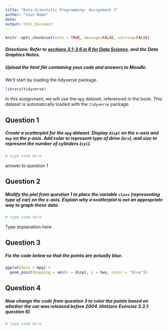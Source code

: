 ```yaml
---
title: "Data-Scientific Programming: Assignment 2"
author: "Your Name"
date: 
output: html_document
---
```


```r
knitr::opts_chunk$set(echo = TRUE, message=FALSE, warning=FALSE)
```


##### Directions: Refer to [sections 3.1-3.6 in R for Data Science](https://r4ds.had.co.nz/data-visualisation.html), and the Data Graphics Notes.

##### Upload the html file containing your code and answers to Moodle. 

We'll start by loading the tidyverse package. 

```r
library(tidyverse)
```

In this assignment, we will use the `mpg` dataset, referenced in the book. This dataset is automatically loaded with the `tidyverse` package. 

## Question 1 

##### Create a scatterplot for the `mpg` dataset. Display `displ` on the x-axis and `hwy` on the y-axis. Add color to represent type of drive (`drv`), and size to represent the number of cylinders (`cyl`).

```r
# type code here
```


answer to question 1

## Question 2

##### Modify the plot from question 1 to place the variable `class` (representing type of car) on the x-axis. Explain why a scatterplot is not an appropriate way to graph these data.   

```r
# type code here
```

Type explanation here. 

## Question 3

##### Fix the code below so that the points are actually blue. 

```r
ggplot(data = mpg) + 
  geom_point(mapping = aes(x = displ, y = hwy, color = "blue"))
```

## Question 4

##### Now change the code from question 3 to color the points based on whether the car was released before 2004. Hint(see Exercise 3.3.1: question 6). 

```r
# type code here
```

